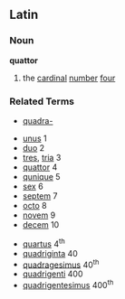 == Latin ==
=== Noun ===
'''quattor'''
# the [[cardinal]] [[number]] [[four]]

=== Related Terms ===
*[[quadra-]]

*[[unus]] 1
*[[duo]] 2
*[[tres]], [[tria]] 3
*[[quattor]] 4
*[[qunique]] 5
*[[sex]] 6
*[[septem]] 7
*[[octo]] 8 
*[[novem]] 9 
*[[decem]] 10

*[[quartus]] 4<sup>th</sup>
*[[quadriginta]] 40
*[[quadragesimus]] 40<sup>th</sup>
*[[quadrigenti]] 400
*[[quadrigentesimus]] 400<sup>th</sup>